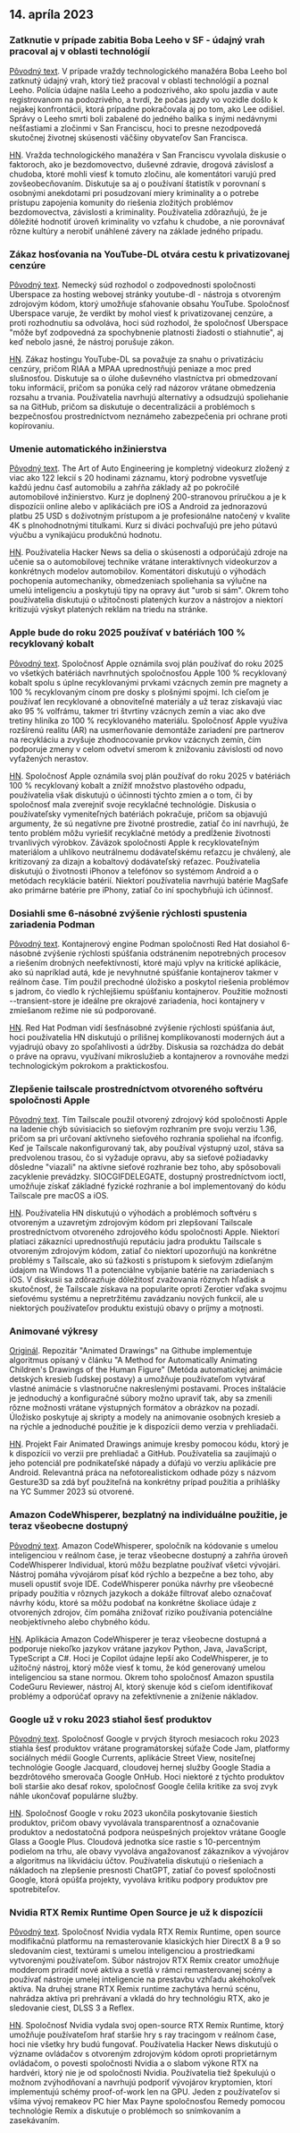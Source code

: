 

<CallToAction />

<Steps>

## 14. apríla 2023

### Zatknutie v prípade zabitia Boba Leeho v SF - údajný vrah pracoval aj v oblasti technológií

[Pôvodný text](https://missionlocal.org/2023/04/bob-lee-killing-arrest-made-san-francisco/).
V prípade vraždy technologického manažéra Boba Leeho bol zatknutý údajný vrah, ktorý tiež pracoval v oblasti technológií a poznal Leeho. Polícia údajne našla Leeho a podozrivého, ako spolu jazdia v aute registrovanom na podozrivého, a tvrdí, že počas jazdy vo vozidle došlo k nejakej konfrontácii, ktorá prípadne pokračovala aj po tom, ako Lee odišiel. Správy o Leeho smrti boli zabalené do jedného balíka s inými nedávnymi nešťastiami a zločinmi v San Franciscu, hoci to presne nezodpovedá skutočnej životnej skúsenosti väčšiny obyvateľov San Francisca.

[HN](http://news.ycombinator.com/item?id=35555525).
Vražda technologického manažéra v San Franciscu vyvolala diskusie o faktoroch, ako je bezdomovectvo, duševné zdravie, drogová závislosť a chudoba, ktoré mohli viesť k tomuto zločinu, ale komentátori varujú pred zovšeobecňovaním. Diskutuje sa aj o používaní štatistík v porovnaní s osobnými anekdotami pri posudzovaní miery kriminality a o potrebe prístupu zapojenia komunity do riešenia zložitých problémov bezdomovectva, závislosti a kriminality. Používatelia zdôrazňujú, že je dôležité hodnotiť úroveň kriminality vo vzťahu k chudobe, a nie porovnávať rôzne kultúry a nerobiť unáhlené závery na základe jedného prípadu.

### Zákaz hosťovania na YouTube-DL otvára cestu k privatizovanej cenzúre

[Pôvodný text](https://torrentfreak.com/youtube-dl-hosting-ban-paves-the-way-to-privatized-censorship-230411/).
Nemecký súd rozhodol o zodpovednosti spoločnosti Uberspace za hosting webovej stránky youtube-dl - nástroja s otvoreným zdrojovým kódom, ktorý umožňuje sťahovanie obsahu YouTube. Spoločnosť Uberspace varuje, že verdikt by mohol viesť k privatizovanej cenzúre, a proti rozhodnutiu sa odvoláva, hoci súd rozhodol, že spoločnosť Uberspace "môže byť zodpovedná za spochybnenie platnosti žiadosti o stiahnutie", aj keď nebolo jasné, že nástroj porušuje zákon.

[HN](http://news.ycombinator.com/item?id=35553337).
Zákaz hostingu YouTube-DL sa považuje za snahu o privatizáciu cenzúry, pričom RIAA a MPAA uprednostňujú peniaze a moc pred slušnosťou. Diskutuje sa o úlohe duševného vlastníctva pri obmedzovaní toku informácií, pričom sa ponúka celý rad názorov vrátane obmedzenia rozsahu a trvania. Používatelia navrhujú alternatívy a odsudzujú spoliehanie sa na GitHub, pričom sa diskutuje o decentralizácii a problémoch s bezpečnosťou prostredníctvom neznámeho zabezpečenia pri ochrane proti kopírovaniu.

### Umenie automatického inžinierstva

[Pôvodný text](https://www.howacarworks.com/video-course).
The Art of Auto Engineering je kompletný videokurz zložený z viac ako 122 lekcií s 20 hodinami záznamu, ktorý podrobne vysvetľuje každú jednu časť automobilu a zahŕňa základy až po pokročilé automobilové inžinierstvo. Kurz je doplnený 200-stranovou príručkou a je k dispozícii online alebo v aplikáciách pre iOS a Android za jednorazovú platbu 25 USD s doživotným prístupom a je profesionálne natočený v kvalite 4K s plnohodnotnými titulkami. Kurz si diváci pochvaľujú pre jeho pútavú výučbu a vynikajúcu produkčnú hodnotu.

[HN](http://news.ycombinator.com/item?id=35552393).
Používatelia Hacker News sa delia o skúsenosti a odporúčajú zdroje na učenie sa o automobilovej technike vrátane interaktívnych videokurzov a konkrétnych modelov automobilov. Komentátori diskutujú o výhodách pochopenia automechaniky, obmedzeniach spoliehania sa výlučne na umelú inteligenciu a poskytujú tipy na opravy áut "urob si sám". Okrem toho používatelia diskutujú o užitočnosti platených kurzov a nástrojov a niektorí kritizujú výskyt platených reklám na triedu na stránke.

### Apple bude do roku 2025 používať v batériách 100 % recyklovaný kobalt

[Pôvodný text](https://www.apple.com/newsroom/2023/04/apple-will-use-100-percent-recycled-cobalt-in-batteries-by-2025/).
Spoločnosť Apple oznámila svoj plán používať do roku 2025 vo všetkých batériách navrhnutých spoločnosťou Apple 100 % recyklovaný kobalt spolu s úplne recyklovanými prvkami vzácnych zemín pre magnety a 100 % recyklovaným cínom pre dosky s plošnými spojmi. Ich cieľom je používať len recyklované a obnoviteľné materiály a už teraz získavajú viac ako 95 % volfrámu, takmer tri štvrtiny vzácnych zemín a viac ako dve tretiny hliníka zo 100 % recyklovaného materiálu. Spoločnosť Apple využíva rozšírenú realitu (AR) na usmerňovanie demontáže zariadení pre partnerov na recykláciu a zvyšuje zhodnocovanie prvkov vzácnych zemín, čím podporuje zmeny v celom odvetví smerom k znižovaniu závislosti od novo vyťažených nerastov.

[HN](http://news.ycombinator.com/item?id=35554270).
Spoločnosť Apple oznámila svoj plán používať do roku 2025 v batériách 100 % recyklovaný kobalt a znížiť množstvo plastového odpadu, používatelia však diskutujú o účinnosti týchto zmien a o tom, či by spoločnosť mala zverejniť svoje recyklačné technológie. Diskusia o používateľsky vymeniteľných batériách pokračuje, pričom sa objavujú argumenty, že sú negatívne pre životné prostredie, zatiaľ čo iní navrhujú, že tento problém môžu vyriešiť recyklačné metódy a predĺženie životnosti trvanlivých výrobkov. Záväzok spoločnosti Apple k recyklovateľným materiálom a uhlíkovo neutrálnemu dodávateľskému reťazcu je chválený, ale kritizovaný za dizajn a kobaltový dodávateľský reťazec. Používatelia diskutujú o životnosti iPhonov a telefónov so systémom Android a o metódach recyklácie batérií. Niektorí používatelia navrhujú batérie MagSafe ako primárne batérie pre iPhony, zatiaľ čo iní spochybňujú ich účinnosť.

### Dosiahli sme 6-násobné zvýšenie rýchlosti spustenia zariadenia Podman

[Pôvodný text](https://www.redhat.com/sysadmin/speed-containers-podman-raspberry-pi).
Kontajnerový engine Podman spoločnosti Red Hat dosiahol 6-násobné zvýšenie rýchlosti spúšťania odstránením nepotrebných procesov a riešením drobných neefektívností, ktoré majú vplyv na kritické aplikácie, ako sú napríklad autá, kde je nevyhnutné spúšťanie kontajnerov takmer v reálnom čase. Tím použil prechodné úložisko a poskytol riešenia problémov s jadrom, čo viedlo k rýchlejšiemu spúšťaniu kontajnerov. Použitie možnosti --transient-store je ideálne pre okrajové zariadenia, hoci kontajnery v zmiešanom režime nie sú podporované.

[HN](http://news.ycombinator.com/item?id=35551830).
Red Hat Podman vidí šesťnásobné zvýšenie rýchlosti spúšťania áut, hoci používatelia HN diskutujú o prílišnej komplikovanosti moderných áut a vyjadrujú obavy zo spoľahlivosti a údržby. Diskusia sa rozchádza do debát o práve na opravu, využívaní mikroslužieb a kontajnerov a rovnováhe medzi technologickým pokrokom a praktickosťou.

### Zlepšenie tailscale prostredníctvom otvoreného softvéru spoločnosti Apple

[Pôvodný text](https://tailscale.dev/blog/darwin-spelunking).
Tím Tailscale použil otvorený zdrojový kód spoločnosti Apple na ladenie chýb súvisiacich so sieťovým rozhraním pre svoju verziu 1.36, pričom sa pri určovaní aktívneho sieťového rozhrania spoliehal na ifconfig. Keď je Tailscale nakonfigurovaný tak, aby používal výstupný uzol, stáva sa predvolenou trasou, čo si vyžaduje opravu, aby sa sieťové požiadavky dôsledne "viazali" na aktívne sieťové rozhranie bez toho, aby spôsobovali zacyklenie prevádzky. SIOCGIFDELEGATE, dostupný prostredníctvom ioctl, umožňuje získať základné fyzické rozhranie a bol implementovaný do kódu Tailscale pre macOS a iOS.

[HN](http://news.ycombinator.com/item?id=35559124).
Používatelia HN diskutujú o výhodách a problémoch softvéru s otvoreným a uzavretým zdrojovým kódom pri zlepšovaní Tailscale prostredníctvom otvoreného zdrojového kódu spoločnosti Apple. Niektorí platiaci zákazníci uprednostňujú reputáciu jadra produktu Tailscale s otvoreným zdrojovým kódom, zatiaľ čo niektorí upozorňujú na konkrétne problémy s Tailscale, ako sú ťažkosti s prístupom k sieťovým zdieľaným údajom na Windows 11 a potenciálne vybíjanie batérie na zariadeniach s iOS. V diskusii sa zdôrazňuje dôležitosť zvažovania rôznych hľadísk a skutočnosť, že Tailscale získava na popularite oproti Zerotier vďaka svojmu sieťovému systému a nepretržitému zavádzaniu nových funkcií, ale u niektorých používateľov produktu existujú obavy o príjmy a moţnosti.

### Animované výkresy

[Originál](https://fairanimateddrawings.com/site/home).
Repozitár "Animated Drawings" na Githube implementuje algoritmus opísaný v článku "A Method for Automatically Animating Children's Drawings of the Human Figure" (Metóda automatickej animácie detských kresieb ľudskej postavy) a umožňuje používateľom vytvárať vlastné animácie s vlastnoručne nakreslenými postavami. Proces inštalácie je jednoduchý a konfiguračné súbory možno upraviť tak, aby sa zmenili rôzne možnosti vrátane výstupných formátov a obrázkov na pozadí. Úložisko poskytuje aj skripty a modely na animovanie osobných kresieb a na rýchle a jednoduché použitie je k dispozícii demo verzia v prehliadači.

[HN](http://news.ycombinator.com/item?id=35561203).
Projekt Fair Animated Drawings animuje kresby pomocou kódu, ktorý je k dispozícii vo verzii pre prehliadač a GitHub. Používatelia sa zaujímajú o jeho potenciál pre podnikateľské nápady a dúfajú vo verziu aplikácie pre Android. Relevantná práca na nefotorealistickom odhade pózy s názvom Gesture3D sa zdá byť použiteľná na konkrétny prípad použitia a prihlášky na YC Summer 2023 sú otvorené.

### Amazon CodeWhisperer, bezplatný na individuálne použitie, je teraz všeobecne dostupný

[Pôvodný text](https://aws.amazon.com/blogs/aws/amazon-codewhisperer-free-for-individual-use-is-now-generally-available/).
Amazon CodeWhisperer, spoločník na kódovanie s umelou inteligenciou v reálnom čase, je teraz všeobecne dostupný a zahŕňa úroveň CodeWhisperer Individual, ktorú môžu bezplatne používať všetci vývojári. Nástroj pomáha vývojárom písať kód rýchlo a bezpečne a bez toho, aby museli opustiť svoje IDE. CodeWhisperer ponúka návrhy pre všeobecné prípady použitia v rôznych jazykoch a dokáže filtrovať alebo označovať návrhy kódu, ktoré sa môžu podobať na konkrétne školiace údaje z otvorených zdrojov, čím pomáha znižovať riziko používania potenciálne neobjektívneho alebo chybného kódu.

[HN](http://news.ycombinator.com/item?id=35554460).
Aplikácia Amazon CodeWhisperer je teraz všeobecne dostupná a podporuje niekoľko jazykov vrátane jazykov Python, Java, JavaScript, TypeScript a C#. Hoci je Copilot údajne lepší ako CodeWhisperer, je to užitočný nástroj, ktorý môže viesť k tomu, že kód generovaný umelou inteligenciou sa stane normou. Okrem toho spoločnosť Amazon spustila CodeGuru Reviewer, nástroj AI, ktorý skenuje kód s cieľom identifikovať problémy a odporúčať opravy na zefektívnenie a zníženie nákladov.

### Google už v roku 2023 stiahol šesť produktov

[Pôvodný text](https://toolhub.tech/blog/Google-2023-Shutdown-Spree-6-Products-Pulled-in-Just-4-Months/).
Spoločnosť Google v prvých štyroch mesiacoch roku 2023 stiahla šesť produktov vrátane programátorskej súťaže Code Jam, platformy sociálnych médií Google Currents, aplikácie Street View, nositeľnej technológie Google Jacquard, cloudovej hernej služby Google Stadia a bezdrôtového smerovača Google OnHub. Hoci niektoré z týchto produktov boli staršie ako desať rokov, spoločnosť Google čelila kritike za svoj zvyk náhle ukončovať populárne služby.

[HN](http://news.ycombinator.com/item?id=35553421).
Spoločnosť Google v roku 2023 ukončila poskytovanie šiestich produktov, pričom obavy vyvolávala transparentnosť a označovanie produktov a nedostatočná podpora neúspešných projektov vrátane Google Glass a Google Plus. Cloudová jednotka síce rastie s 10-percentným podielom na trhu, ale obavy vyvoláva angažovanosť zákazníkov a vývojárov a algoritmus na likvidáciu účtov. Používatelia diskutujú o riešeniach a nákladoch na zlepšenie presnosti ChatGPT, zatiaľ čo povesť spoločnosti Google, ktorá opúšťa projekty, vyvoláva kritiku podpory produktov pre spotrebiteľov.

### Nvidia RTX Remix Runtime Open Source je už k dispozícii

[Pôvodný text](https://www.nvidia.com/en-us/geforce/news/rtx-remix-runtime-open-source-download/).
Spoločnosť Nvidia vydala RTX Remix Runtime, open source modifikačnú platformu na remasterovanie klasických hier DirectX 8 a 9 so sledovaním ciest, textúrami s umelou inteligenciou a prostriedkami vytvorenými používateľom. Súbor nástrojov RTX Remix creator umožňuje modderom priradiť nové aktíva a svetlá v rámci remasterovanej scény a používať nástroje umelej inteligencie na prestavbu vzhľadu akéhokoľvek aktíva. Na druhej strane RTX Remix runtime zachytáva hernú scénu, nahrádza aktíva pri prehrávaní a vkladá do hry technológiu RTX, ako je sledovanie ciest, DLSS 3 a Reflex.

[HN](http://news.ycombinator.com/item?id=35552378).
Spoločnosť Nvidia vydala svoj open-source RTX Remix Runtime, ktorý umožňuje používateľom hrať staršie hry s ray tracingom v reálnom čase, hoci nie všetky hry budú fungovať. Používatelia Hacker News diskutujú o význame ovládačov s otvoreným zdrojovým kódom oproti proprietárnym ovládačom, o povesti spoločnosti Nvidia a o slabom výkone RTX na hardvéri, ktorý nie je od spoločnosti Nvidia. Používatelia tiež špekulujú o možnom zvýhodňovaní a navrhujú podporiť vývojárov kryptomien, ktorí implementujú schémy proof-of-work len na GPU. Jeden z používateľov si všíma vývoj remakeov PC hier Max Payne spoločnosťou Remedy pomocou technológie Remix a diskutuje o problémoch so snímkovaním a zasekávaním.

</Steps>